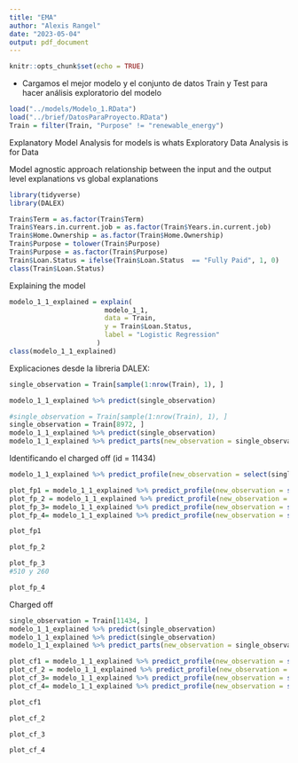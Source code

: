 ```yaml
---
title: "EMA"
author: "Alexis Rangel"
date: "2023-05-04"
output: pdf_document
---
```


```r
knitr::opts_chunk$set(echo = TRUE)
```

- Cargamos el mejor modelo y el conjunto de datos Train y Test para hacer análisis exploratorio del modelo
```r
load("../models/Modelo_1.RData")
load("../brief/DatosParaProyecto.RData")
Train = filter(Train, "Purpose" != "renewable_energy")
```


Explanatory Model Analysis for models is whats Exploratory Data Analysis is for Data

Model agnostic approach
relationship between the input and the output
level explanations vs global explanations
```r
library(tidyverse)
library(DALEX)
```

```r
Train$Term = as.factor(Train$Term)
Train$Years.in.current.job = as.factor(Train$Years.in.current.job)
Train$Home.Ownership = as.factor(Train$Home.Ownership)
Train$Purpose = tolower(Train$Purpose)
Train$Purpose = as.factor(Train$Purpose)
Train$Loan.Status = ifelse(Train$Loan.Status  == "Fully Paid", 1, 0)
class(Train$Loan.Status)
```



Explaining the model

```r
modelo_1_1_explained = explain(
                        modelo_1_1,
                        data = Train,
                        y = Train$Loan.Status,
                        label = "Logistic Regression"
                      )
class(modelo_1_1_explained)
```

Explicaciones desde la libreria DALEX:

```r
single_observation = Train[sample(1:nrow(Train), 1), ]

modelo_1_1_explained %>% predict(single_observation)
```
 
```r
#single_observation = Train[sample(1:nrow(Train), 1), ]
single_observation = Train[8972, ]
modelo_1_1_explained %>% predict(single_observation)
modelo_1_1_explained %>% predict_parts(new_observation = single_observation) %>% plot(title="Break-Down for single obs with Fully Paid response")
```

Identificando el charged off (id = 11434)

```r
modelo_1_1_explained %>% predict_profile(new_observation = select(single_observation, -c('ID'))) %>% plot(title="Break-Down for single obs with Fully Paid response")
```

```r
plot_fp1 = modelo_1_1_explained %>% predict_profile(new_observation = select(single_observation, -c('ID'))) %>% plot(title="Break-Down Fully Paid response",  variables=c("Annual.Income"))
plot_fp_2 = modelo_1_1_explained %>% predict_profile(new_observation = select(single_observation, -c('ID'))) %>% plot(title="Break-Down Fully Paid response",  variables=c("Credit.Score"))
plot_fp_3= modelo_1_1_explained %>% predict_profile(new_observation = select(single_observation, -c('ID'))) %>% plot(title="Break-Down Fully Paid response",  variables=c("Current.Loan.Amount"))
plot_fp_4= modelo_1_1_explained %>% predict_profile(new_observation = select(single_observation, -c('ID'))) %>% plot(title="Break-Down Fully Paid response",  variables=c("Monthly.Debt"))
```

```r
plot_fp1
```

```r
plot_fp_2
```

```r
plot_fp_3
#510 y 260
```

```r
plot_fp_4
```

Charged off

```r
single_observation = Train[11434, ]
modelo_1_1_explained %>% predict(single_observation)
modelo_1_1_explained %>% predict(single_observation)
modelo_1_1_explained %>% predict_parts(new_observation = single_observation) %>% plot(title="Break-Down for single obs with Charged Off response")
```

```r
plot_cf1 = modelo_1_1_explained %>% predict_profile(new_observation = select(single_observation, -c('ID'))) %>% plot(title="Break-Down for single obs with Charged Off response",  variables=c("Annual.Income"))
plot_cf_2 = modelo_1_1_explained %>% predict_profile(new_observation = select(single_observation, -c('ID'))) %>% plot(title="Break-Down for single obs with Charged Off response",  variables=c("Credit.Score"))
plot_cf_3= modelo_1_1_explained %>% predict_profile(new_observation = select(single_observation, -c('ID'))) %>% plot(title="Break-Down for single obs with Charged Off response",  variables=c("Current.Loan.Amount"))
plot_cf_4= modelo_1_1_explained %>% predict_profile(new_observation = select(single_observation, -c('ID'))) %>% plot(title="Break-Down for single obs with Charged Off response",  variables=c("Monthly.Debt"))
```


```r
plot_cf1
```
```r
plot_cf_2
```

```r
plot_cf_3
```

```r
plot_cf_4
```

